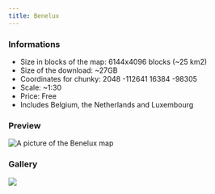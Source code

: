 ---
title: Benelux
---


### Informations
* Size in blocks of the map: 6144x4096 blocks (~25 km2)
* Size of the download: ~27GB
* Coordinates for chunky: 2048 -112641 16384 -98305 
* Scale: ~1:30
* Price: Free
* Includes Belgium, the Netherlands and Luxembourg

### Preview
<img src="/img/maps/previews/europe/benelux.webp" alt="A picture of the Benelux map"></img>   

### Gallery
<Slider dots arrows={false} infinite slidesToShow={1} slidesToScroll={1} pauseOnHover speed={500} autoplay autoplaySpeed={3000}>
    <img src="/img/maps/gallery/europe/benelux/0.webp"></img>
</Slider>